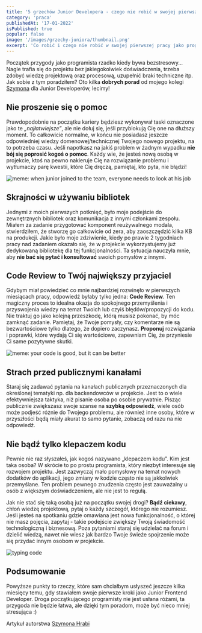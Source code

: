 ```yaml
---
title: '5 grzechów Junior Developera - czego nie robić w swojej pierwszej pracy?'
category: 'praca'
publishedAt: '17-01-2022'
isPublished: true
popular: false
image: '/images/grzechy-juniora/thumbnail.png'
excerpt: 'Co robić i czego nie robić w swojej pierwszej pracy jako programista? Oto kilka dobrych rad od Szymona, który zebrał swoje doświadczenia z byciem Junior Frontend Developerem'
---
```


Początek przygody jako programista rzadko kiedy bywa bezstresowy... Nagle trafia się do projektu bez jakiegokolwiek doświadczenia, trzeba zdobyć wiedzę projektową oraz procesową, uzupełnić braki techniczne itp. Jak sobie z tym poradziłem? Oto kilka **dobrych porad** od mojego kolegi [Szymona](https://www.linkedin.com/in/szymon-hrabia-1376b31b4/) dla Junior Developerów, lecimy!

## Nie proszenie się o pomoc

Prawdopodobnie na początku kariery będziesz wykonywał taski oznaczone jako te _„najłatwiejsze”_, ale nie dołuj się, jeśli przyblokują Cię one na dłuższy moment. To całkowicie normalne, w końcu nie posiadasz jeszcze odpowiedniej wiedzy domenowej/technicznej Twojego nowego projektu, na to potrzeba czasu. Jeśli napotkasz na jakiś problem w żadnym wypadku **nie bój się poprosić kogoś o pomoc**. Każdy wie, że jesteś nową osobą w projekcie, ktoś na pewno nakieruje Cię na rozwiązanie problemu i wytłumaczy parę kwestii, które Cię dręczą, pamiętaj, kto pyta, nie błądzi!

<Image
  src="/images/grzechy-juniora/junior-joined.jpeg"
  alt="meme: when junior joined to the team, everyone needs to look at his job"
/>

## Skrajności w używaniu bibliotek

Jednymi z moich pierwszych potknięć, było moje podejście do zewnętrznych bibliotek oraz komunikacja z innymi członkami zespołu. Miałem za zadanie przygotować komponent reużywalnego modala, stwierdziłem, że stworzę go całkowicie od zera, aby zaoszczędzić kilka KB na produkcji. Jakie było moje zdziwienie, kiedy po prawie 2 tygodniach pracy nad zadaniem okazało się, że w projekcie wykorzystujemy już dedykowaną bibliotekę dla tej funkcjonalności. Ta sytuacja nauczyła mnie, aby **nie bać się pytać i konsultować** swoich pomysłów z innymi.

## Code Review to Twój największy przyjaciel

Gdybym miał powiedzieć co mnie najbardziej rozwinęło w pierwszych miesiącach pracy, odpowiedź byłaby tylko jedna: **Code Review**. Ten magiczny proces to idealna okazja do spokojnego przemyślenia i przyswojenia wiedzy na temat Twoich lub czyiś błędów/propozycji do kodu. Nie traktuj go jako kolejną przeszkodę, którą musisz pokonać, by móc zamknąć zadanie. Pamiętaj, że Twoje pomysły, czy komentarze nie są bezwartościowe tylko dlatego, że dopiero zaczynasz. **Proponuj** rozwiązania i poprawki, które wydają Ci się wartościowe, zapewniam Cię, że przyniesie Ci same pozytywne skutki.

<Image
  src="/images/grzechy-juniora/code-review.jpeg"
  alt="meme: your code is good, but it can be better"
/>

## Strach przed publicznymi kanałami

Staraj się zadawać pytania na kanałach publicznych przeznaczonych dla określonej tematyki np. dla backendowców w projekcie. Jest to o wiele efektywniejsza taktyka, niż pisanie osoba po osobie prywatnie. Pisząc publicznie zwiększasz swoje szanse na **szybką odpowiedź**, wiele osób może podjeść różnie do Twojego problemu, ale również inne osoby, które w przyszłości będą miały akurat to samo pytanie, zobaczą od razu na nie odpowiedź.

## Nie bądź tylko klepaczem kodu

Pewnie nie raz słyszałeś, jak kogoś nazywano „klepaczem kodu”. Kim jest taka osoba? W skrócie to po prostu programista, który niezbyt interesuje się rozwojem projektu. Jest zazwyczaj mało pomysłowy na temat nowych dodatków do aplikacji, jego zmiany w kodzie często nie są jakkolwiek przemyślane. Ten problem pewnego znudzenia często jest zauważalny u osób z większym doświadczeniem, ale nie jest to regułą.

Jak nie stać się taką osobą już na początku swojej drogi? **Bądź ciekawy**, chłoń wiedzę projektową, pytaj o każdy szczegół, którego nie rozumiesz. Jeśli jesteś na spotkaniu gdzie omawiana jest nowa funkcjonalność, o której nie masz pojęcia, zapytaj - takie podejście zwiększy Twoją świadomość technologiczną i biznesową. Poza pytaniami staraj się udzielać na forum i dzielić wiedzą, nawet nie wiesz jak bardzo Twoje świeże spojrzenie może się przydać innym osobom w projekcie.

<Image src="/images/grzechy-juniora/typing-code.gif" alt="typing code" />

## Podsumowanie

Powyższe punkty to rzeczy, które sam chciałbym usłyszeć jeszcze kilka miesięcy temu, gdy stawiałem swoje pierwsze kroki jako Junior Frontend Developer. Droga początkującego programisty nie jest usłana różami, ta przygoda nie będzie łatwa, ale dzięki tym poradom, może być nieco mniej stresująca :)

Artykuł autorstwa [Szymona Hrabi](https://www.linkedin.com/in/szymon-hrabia-1376b31b4/)
